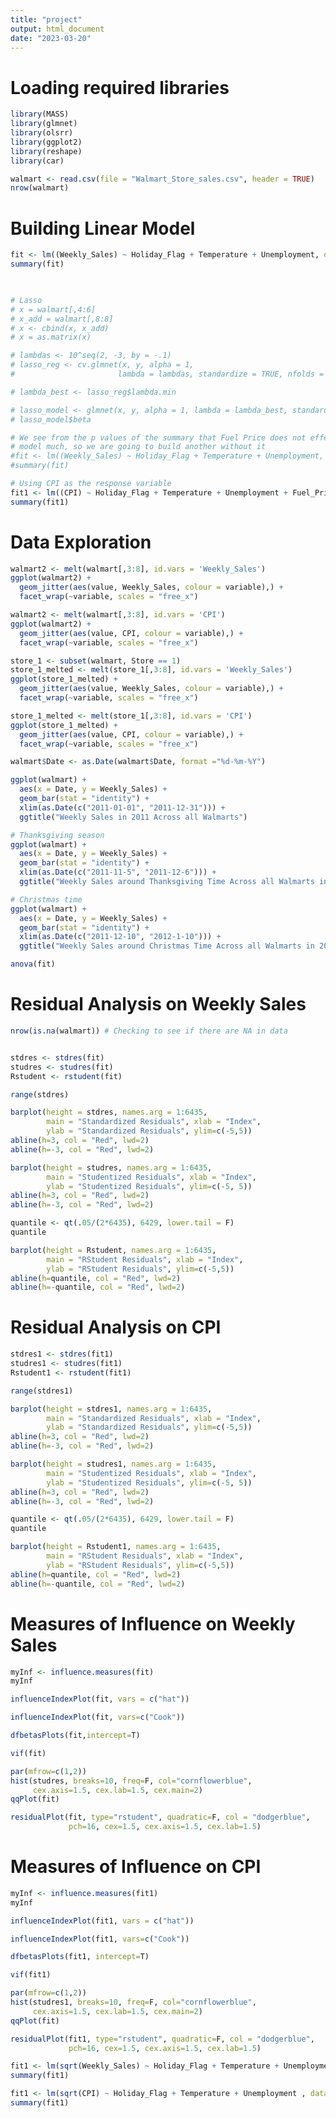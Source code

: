 ```yaml
---
title: "project"
output: html_document
date: "2023-03-20"
---
```


# Loading required libraries
```r
library(MASS)
library(glmnet)
library(olsrr)
library(ggplot2)
library(reshape)
library(car)
```


```r
walmart <- read.csv(file = "Walmart_Store_sales.csv", header = TRUE)
nrow(walmart)
```

# Building Linear Model
```r
fit <- lm((Weekly_Sales) ~ Holiday_Flag + Temperature + Unemployment, data = walmart)
summary(fit)

 

# Lasso
# x = walmart[,4:6]
# x_add = walmart[,8:8]
# x <- cbind(x, x_add)
# x = as.matrix(x)

# lambdas <- 10^seq(2, -3, by = -.1)
# lasso_reg <- cv.glmnet(x, y, alpha = 1,
#                       lambda = lambdas, standardize = TRUE, nfolds = 10)

# lambda_best <- lasso_reg$lambda.min

# lasso_model <- glmnet(x, y, alpha = 1, lambda = lambda_best, standardize = TRUE)
# lasso_model$beta

# We see from the p values of the summary that Fuel Price does not effect the
# model much, so we are going to build another without it
#fit <- lm((Weekly_Sales) ~ Holiday_Flag + Temperature + Unemployment, data = walmart)
#summary(fit)

# Using CPI as the response variable
fit1 <- lm((CPI) ~ Holiday_Flag + Temperature + Unemployment + Fuel_Price, data = walmart)
summary(fit1)
```

# Data Exploration
```r
walmart2 <- melt(walmart[,3:8], id.vars = 'Weekly_Sales')
ggplot(walmart2) +
  geom_jitter(aes(value, Weekly_Sales, colour = variable),) +
  facet_wrap(~variable, scales = "free_x")

walmart2 <- melt(walmart[,3:8], id.vars = 'CPI')
ggplot(walmart2) +
  geom_jitter(aes(value, CPI, colour = variable),) +
  facet_wrap(~variable, scales = "free_x")

store_1 <- subset(walmart, Store == 1)
store_1_melted <- melt(store_1[,3:8], id.vars = 'Weekly_Sales')
ggplot(store_1_melted) +
  geom_jitter(aes(value, Weekly_Sales, colour = variable),) +
  facet_wrap(~variable, scales = "free_x")

store_1_melted <- melt(store_1[,3:8], id.vars = 'CPI')
ggplot(store_1_melted) +
  geom_jitter(aes(value, CPI, colour = variable),) +
  facet_wrap(~variable, scales = "free_x")

walmart$Date <- as.Date(walmart$Date, format ="%d-%m-%Y")

ggplot(walmart) +
  aes(x = Date, y = Weekly_Sales) +
  geom_bar(stat = "identity") +
  xlim(as.Date(c("2011-01-01", "2011-12-31"))) +
  ggtitle("Weekly Sales in 2011 Across all Walmarts")

# Thanksgiving season
ggplot(walmart) +
  aes(x = Date, y = Weekly_Sales) +
  geom_bar(stat = "identity") +
  xlim(as.Date(c("2011-11-5", "2011-12-6"))) +
  ggtitle("Weekly Sales around Thanksgiving Time Across all Walmarts in 2011")

# Christmas time
ggplot(walmart) +
  aes(x = Date, y = Weekly_Sales) +
  geom_bar(stat = "identity") +
  xlim(as.Date(c("2011-12-10", "2012-1-10"))) +
  ggtitle("Weekly Sales around Christmas Time Across all Walmarts in 2011")

anova(fit)
```

# Residual Analysis on Weekly Sales
```r
nrow(is.na(walmart)) # Checking to see if there are NA in data


stdres <- stdres(fit)
studres <- studres(fit)
Rstudent <- rstudent(fit)

range(stdres)

barplot(height = stdres, names.arg = 1:6435,
        main = "Standardized Residuals", xlab = "Index",
        ylab = "Standardized Residuals", ylim=c(-5,5))
abline(h=3, col = "Red", lwd=2)
abline(h=-3, col = "Red", lwd=2)

barplot(height = studres, names.arg = 1:6435,
        main = "Studentized Residuals", xlab = "Index",
        ylab = "Studentized Residuals", ylim=c(-5, 5))
abline(h=3, col = "Red", lwd=2)
abline(h=-3, col = "Red", lwd=2)

quantile <- qt(.05/(2*6435), 6429, lower.tail = F)
quantile

barplot(height = Rstudent, names.arg = 1:6435,
        main = "RStudent Residuals", xlab = "Index",
        ylab = "RStudent Residuals", ylim=c(-5,5))
abline(h=quantile, col = "Red", lwd=2)
abline(h=-quantile, col = "Red", lwd=2)
```

# Residual Analysis on CPI
```r
stdres1 <- stdres(fit1)
studres1 <- studres(fit1)
Rstudent1 <- rstudent(fit1)

range(stdres1)

barplot(height = stdres1, names.arg = 1:6435,
        main = "Standardized Residuals", xlab = "Index",
        ylab = "Standardized Residuals", ylim=c(-5,5))
abline(h=3, col = "Red", lwd=2)
abline(h=-3, col = "Red", lwd=2)

barplot(height = studres1, names.arg = 1:6435,
        main = "Studentized Residuals", xlab = "Index",
        ylab = "Studentized Residuals", ylim=c(-5, 5))
abline(h=3, col = "Red", lwd=2)
abline(h=-3, col = "Red", lwd=2)

quantile <- qt(.05/(2*6435), 6429, lower.tail = F)
quantile

barplot(height = Rstudent1, names.arg = 1:6435,
        main = "RStudent Residuals", xlab = "Index",
        ylab = "RStudent Residuals", ylim=c(-5,5))
abline(h=quantile, col = "Red", lwd=2)
abline(h=-quantile, col = "Red", lwd=2)
```

# Measures of Influence on Weekly Sales
```r
myInf <- influence.measures(fit)
myInf

influenceIndexPlot(fit, vars = c("hat"))

influenceIndexPlot(fit, vars=c("Cook"))

dfbetasPlots(fit,intercept=T)

vif(fit)

par(mfrow=c(1,2))
hist(studres, breaks=10, freq=F, col="cornflowerblue",
     cex.axis=1.5, cex.lab=1.5, cex.main=2)
qqPlot(fit)

residualPlot(fit, type="rstudent", quadratic=F, col = "dodgerblue",
             pch=16, cex=1.5, cex.axis=1.5, cex.lab=1.5)

```

# Measures of Influence on CPI
```r
myInf <- influence.measures(fit1)
myInf

influenceIndexPlot(fit1, vars = c("hat"))

influenceIndexPlot(fit1, vars=c("Cook"))

dfbetasPlots(fit1, intercept=T)

vif(fit1)

par(mfrow=c(1,2))
hist(studres1, breaks=10, freq=F, col="cornflowerblue",
     cex.axis=1.5, cex.lab=1.5, cex.main=2)
qqPlot(fit)

residualPlot(fit1, type="rstudent", quadratic=F, col = "dodgerblue",
             pch=16, cex=1.5, cex.axis=1.5, cex.lab=1.5)
```

```r
fit1 <- lm(sqrt(Weekly_Sales) ~ Holiday_Flag + Temperature + Unemployment + Fuel_Price, data = walmart)
summary(fit1)

fit1 <- lm(sqrt(CPI) ~ Holiday_Flag + Temperature + Unemployment , data = walmart)
summary(fit1)

```

